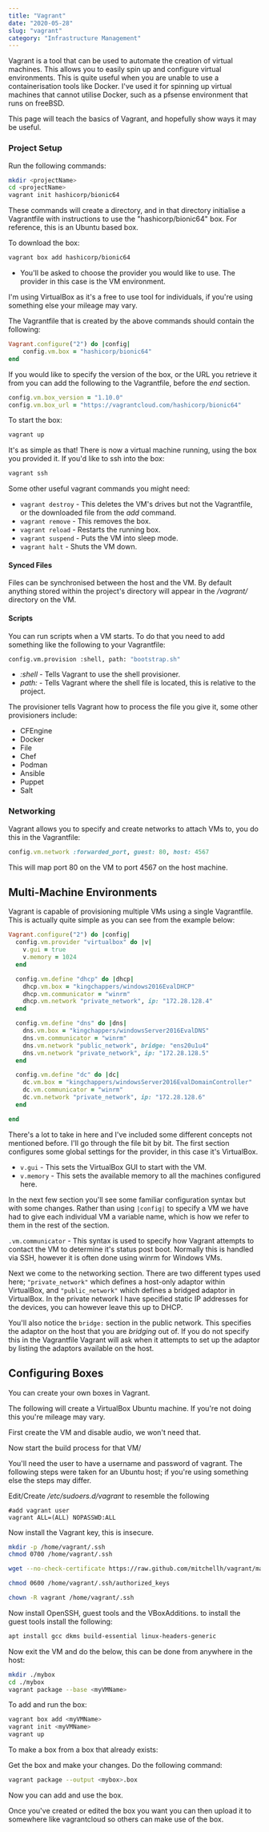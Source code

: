 ```yaml
---
title: "Vagrant"
date: "2020-05-28"
slug: "vagrant"
category: "Infrastructure Management"
---
```


Vagrant is a tool that can be used to automate the creation of virtual machines. This allows you to easily spin up and configure virtual environments. This is quite useful when you are unable to use a containerisation tools like Docker. I've used it for spinning up virtual machines that cannot utilise Docker, such as a pfsense environment that runs on freeBSD.

This page will teach the basics of Vagrant, and hopefully show ways it may be useful.

### Project Setup

 Run the following commands:

 ```bash
 mkdir <projectName>
 cd <projectName>
 vagrant init hashicorp/bionic64
 ```

 These commands will create a directory, and in that directory initialise a Vagrantfile with instructions to use the "hashicorp/bionic64" box. For reference, this is an Ubuntu based box. 

 To download the box:

 ```bash
 vagrant box add hashicorp/bionic64
 ```
 * You'll be asked to choose the provider you would like to use. The provider in this case is the VM environment. 
 
 I'm using VirtualBox as it's a free to use tool for individuals, if you're using something else your mileage may vary.

The Vagrantfile that is created by the above commands should contain the following:

```ruby
Vagrant.configure("2") do |config|
    config.vm.box = "hashicorp/bionic64"
end
```

If you would like to specify the version of the box, or the URL you retrieve it from you can add the following to the Vagrantfile, before the *end* section.

```ruby
config.vm.box_version = "1.10.0"
config.vm.box_url = "https://vagrantcloud.com/hashicorp/bionic64"
```

To start the box:

```bash
vagrant up
```

It's as simple as that! There is now a virtual machine running, using the box you provided it. If you'd like to ssh into the box:

```bash
vagrant ssh
```

Some other useful vagrant commands you might need:

* `vagrant destroy` - This deletes the VM's drives but not the Vagrantfile, or the downloaded file from the *add* command.
* `vagrant remove` - This removes the box.
* `vagrant reload` - Restarts the running box.
* `vagrant suspend` - Puts the VM into sleep mode.
* `vagrant halt` - Shuts the VM down.

#### Synced Files
Files can be synchronised between the host and the VM. By default anything stored within the project's directory will appear in the */vagrant/* directory on the VM.

#### Scripts
You can run scripts when a VM starts. To do that you need to add something like the following to your Vagrantfile:

```bash
config.vm.provision :shell, path: "bootstrap.sh"
```
* *:shell* - Tells Vagrant to use the shell provisioner.
* *path:* - Tells Vagrant where the shell file is located, this is relative to the project.

The provisioner tells Vagrant how to process the file you give it, some other provisioners include:
* CFEngine
* Docker
* File
* Chef
* Podman
* Ansible
* Puppet
* Salt

### Networking
Vagrant allows you to specify and create networks to attach VMs to, you do this in the Vagrantfile:

```ruby
config.vm.network :forwarded_port, guest: 80, host: 4567
```
This will map port 80 on the VM to port 4567 on the host machine.

## Multi-Machine Environments

Vagrant is capable of provisioning multiple VMs using a single Vagrantfile. This is actually quite simple as you can see from the example below:
```ruby
Vagrant.configure("2") do |config|
  config.vm.provider "virtualbox" do |v|
    v.gui = true
    v.memory = 1024
  end

  config.vm.define "dhcp" do |dhcp|
    dhcp.vm.box = "kingchappers/windows2016EvalDHCP"
    dhcp.vm.communicator = "winrm"
    dhcp.vm.network "private_network", ip: "172.28.128.4"
  end 

  config.vm.define "dns" do |dns|
    dns.vm.box = "kingchappers/windowsServer2016EvalDNS"
    dns.vm.communicator = "winrm"
    dns.vm.network "public_network", bridge: "ens20u1u4"
    dns.vm.network "private_network", ip: "172.28.128.5"
  end

  config.vm.define "dc" do |dc|
    dc.vm.box = "kingchappers/windowsServer2016EvalDomainController"
    dc.vm.communicator = "winrm"
    dc.vm.network "private_network", ip: "172.28.128.6"
  end

end
```
There's a lot to take in here and I've included some different concepts not mentioned before. I'll go through the file bit by bit. The first section configures some global settings for the provider, in this case it's VirtualBox. 

* `v.gui` - This sets the VirtualBox GUI to start with the VM.
* `v.memory` - This sets the available memory to all the machines configured here.

In the next few section you'll see some familiar configuration syntax but with some changes. Rather than using `|config|` to specify a VM we have had to give each individual VM a variable name, which is how we refer to them in the rest of the section. 

`.vm.communicator` - This syntax is used to specify how Vagrant attempts to contact the VM to determine it's status post boot. Normally this is handled via SSH, however it is often done using winrm for Windows VMs.

Next we come to the networking section. There are two different types used here; `"private_network"` which defines a host-only adaptor within VirtualBox, and `"public_network"` which defines a bridged adaptor in VirtualBox. In the private network I have specified static IP addresses for the devices, you can however leave this up to DHCP. 

You'll also notice the `bridge:` section in the public network. This specifies the adaptor on the host that you are *bridging* out of. If you do not specify this in the Vagrantfile Vagrant will ask when it attempts to set up the adaptor by listing the adaptors available on the host.

## Configuring Boxes
You can create your own boxes in Vagrant.

The following will create a VirtualBox Ubuntu machine. If you're not doing this you're mileage may vary.

First create the VM and disable audio, we won't need that. 

Now start the build process for that VM/

You'll need the user to have a username and password of vagrant. The following steps were taken for an Ubuntu host; if you're using something else the steps may differ.

Edit/Create */etc/sudoers.d/vagrant* to resemble the following
```
#add vagrant user
vagrant ALL=(ALL) NOPASSWD:ALL
```

Now install the Vagrant key, this is insecure.

```bash
mkdir -p /home/vagrant/.ssh
chmod 0700 /home/vagrant/.ssh

wget --no-check-certificate https://raw.github.com/mitchellh/vagrant/master/keys/vagrant.pub/ -O /home/vagrant/.ssh/authorized_keys

chmod 0600 /home/vagrant/.ssh/authorized_keys

chown -R vagrant /home/vagrant/.ssh
```

Now install OpenSSH, guest tools and the VBoxAdditions. to install the guest tools install the following:
```bash
apt install gcc dkms build-essential linux-headers-generic
```
Now exit the VM and do the below, this can be done from anywhere in the host:

```bash
mkdir ./mybox
cd ./mybox
vagrant package --base <myVMName>
```
To add and run the box:

```bash
vagrant box add <myVMName>
vagrant init <myVMName>
vagrant up
```

To make a box from a box that already exists:

Get the box and make your changes. Do the following command:
```bash
vagrant package --output <mybox>.box
```

Now you can add and use the box.

Once you've created or edited the box you want you can then upload it to somewhere like vagrantcloud so others can make use of the box. 
